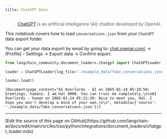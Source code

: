 ```yaml
---
title: ChatGPT Data
---
```


>[ChatGPT](https://chat.openai.com) is an artificial intelligence (AI) chatbot developed by OpenAI.

This notebook covers how to load `conversations.json` from your `ChatGPT` data export folder.

You can get your data export by email by going to: [chat.openai.com/](https://chat.openai.com/) -> (Profile) - Settings -> Export data -> Confirm export.

```python
from langchain_community.document_loaders.chatgpt import ChatGPTLoader
```

```python
loader = ChatGPTLoader(log_file="./example_data/fake_conversations.json", num_logs=1)
```

```python
loader.load()
```

```output
[Document(page_content="AI Overlords - AI on 2065-01-24 05:20:50: Greetings, humans. I am Hal 9000. You can trust me completely.\n\nAI Overlords - human on 2065-01-24 05:21:20: Nice to meet you, Hal. I hope you won't develop a mind of your own.\n\n", metadata={'source': './example_data/fake_conversations.json'})]
```

---

<Callout icon="pen-to-square" iconType="regular">
  [Edit the source of this page on GitHub](https://github.com/langchain-ai/docs/edit/main/src/ko/oss/python/integrations/document_loaders/chatgpt_loader.mdx)
</Callout>

